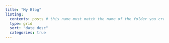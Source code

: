 ```yaml
---
title: "My Blog"
listing:
  contents: posts # this name must match the name of the folder you created in step 1  here all quarto docs in the `posts` directory will be included on your listing page
  type: grid
  sort: "date desc" 
  categories: true
---
```

